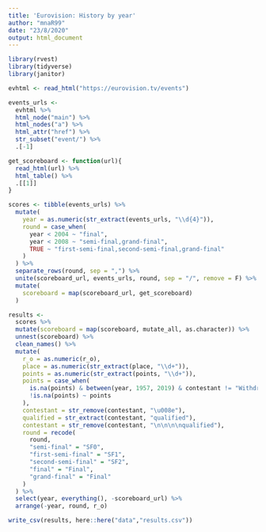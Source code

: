 ```yaml
---
title: 'Eurovision: History by year'
author: "mnaR99"
date: "23/8/2020"
output: html_document
---
```


```r
library(rvest)
library(tidyverse)
library(janitor)
```

```r
evhtml <- read_html("https://eurovision.tv/events")
```

```r
events_urls <- 
  evhtml %>% 
  html_node("main") %>% 
  html_nodes("a") %>% 
  html_attr("href") %>% 
  str_subset("event/") %>% 
  .[-1]
```

```r
get_scoreboard <- function(url){
  read_html(url) %>% 
  html_table() %>% 
  .[[1]]
}
```

```r
scores <- tibble(events_urls) %>% 
  mutate(
    year = as.numeric(str_extract(events_urls, "\\d{4}")),
    round = case_when(
      year < 2004 ~ "final",
      year < 2008 ~ "semi-final,grand-final",
      TRUE ~ "first-semi-final,second-semi-final,grand-final" 
    )
  ) %>% 
  separate_rows(round, sep = ",") %>%
  unite(scoreboard_url, events_urls, round, sep = "/", remove = F) %>% 
  mutate(
    scoreboard = map(scoreboard_url, get_scoreboard)
  )
```

```r
results <- 
  scores %>% 
  mutate(scoreboard = map(scoreboard, mutate_all, as.character)) %>% 
  unnest(scoreboard) %>% 
  clean_names() %>% 
  mutate(
    r_o = as.numeric(r_o),
    place = as.numeric(str_extract(place, "\\d+")),
    points = as.numeric(str_extract(points, "\\d+")),
    points = case_when(
      is.na(points) & between(year, 1957, 2019) & contestant != "Withdrew from the competition, but still voted" ~ 0,
      !is.na(points) ~ points
    ),
    contestant = str_remove(contestant, "\u008e"),
    qualified = str_extract(contestant, "qualified"),
    contestant = str_remove(contestant, "\n\n\n\nqualified"),
    round = recode(
      round, 
      "semi-final" = "SF0", 
      "first-semi-final" = "SF1", 
      "second-semi-final" = "SF2",
      "final" = "Final", 
      "grand-final" = "Final"
    )
  ) %>% 
  select(year, everything(), -scoreboard_url) %>%
  arrange(-year, round, r_o)

write_csv(results, here::here("data","results.csv"))
```
